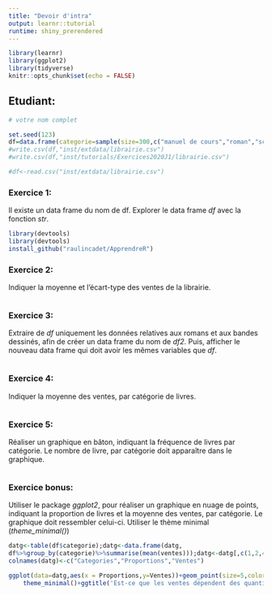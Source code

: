 ```yaml
---
title: "Devoir d'intra"
output: learnr::tutorial
runtime: shiny_prerendered
---
```


```r
library(learnr)
library(ggplot2)
library(tidyverse)
knitr::opts_chunk$set(echo = FALSE)
```

## Etudiant:
```r
# votre nom complet
```



```r
set.seed(123)
df=data.frame(categorie=sample(size=300,c("manuel de cours","roman","science fiction","bande dessinée"),prob = c(0.2,0.24,0.19,0.37),replace = T),ventes=round(abs(rnorm(300,1500,1000))))
#write.csv(df,"inst/extdata/librairie.csv")
#write.csv(df,"inst/tutorials/Exercices2020J1/librairie.csv")

#df<-read.csv("inst/extdata/librairie.csv")

```

### Exercice 1:
Il existe un data frame du nom de df. Explorer le data frame *df* avec la fonction *str*.
```r
library(devtools)
library(devtools)
install_github("raulincadet/ApprendreR")

```


### Exercice 2:

Indiquer la moyenne et l'écart-type des ventes de la librairie.

```r


```

### Exercice 3:

Extraire de *df* uniquement les données relatives aux romans et aux bandes dessinés, afin de créer un data frame du nom de *df2*. Puis, afficher le nouveau data frame qui doit avoir les mêmes variables que *df*.

```r


```


### Exercice 4:

Indiquer la moyenne des ventes, par catégorie de livres.

```r


```

### Exercice 5:

Réaliser un graphique en bâton, indiquant la fréquence de livres par catégorie. Le nombre de livre, par catégorie doit apparaître dans le graphique.

```r


```

### Exercice bonus:

Utiliser le package *ggplot2*, pour réaliser un graphique en nuage de points, indiquant la proportion de livres et la moyenne des ventes, par catégorie. Le graphique doit ressembler celui-ci. Utiliser le thème minimal (*theme_minimal()*)

```r
datg<-table(df$categorie);datg<-data.frame(datg,
df%>%group_by(categorie)%>%summarise(mean(ventes)));datg<-datg[,c(1,2,4)]
colnames(datg)<-c("Categories","Proportions","Ventes")

ggplot(data=datg,aes(x = Proportions,y=Ventes))+geom_point(size=5,color='red')+
    theme_minimal()+ggtitle('Est-ce que les ventes dépendent des quantités vendues?')
```


```r


```
